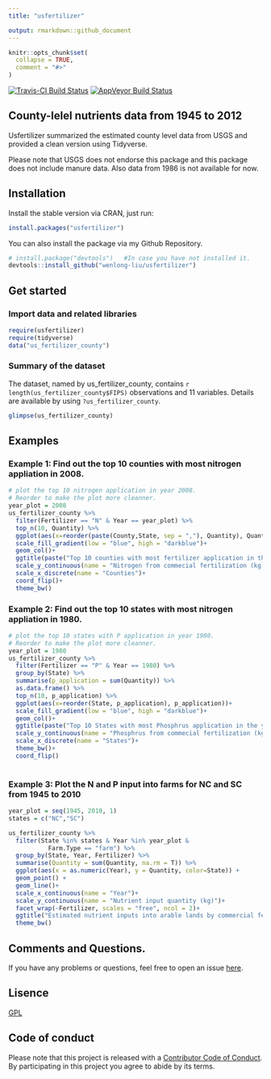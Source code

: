 ```yaml
---
title: "usfertilizer"

output: rmarkdown::github_document
---
```


```r
knitr::opts_chunk$set(
  collapse = TRUE,
  comment = "#>"
)
```
<!--[![CRAN_Status_Badge](http://www.r-pkg.org/badges/version/usfertilizer)](https://cran.r-project.org/package=usfertilizer)-->
[![Travis-CI Build Status](https://travis-ci.org/wenlong-liu/usfertilizer.svg?branch=master)]((https://travis-ci.org/wenlong-liu/usfertilizer))
[![AppVeyor Build Status](https://ci.appveyor.com/api/projects/status/github/wenlong-liu/usfertilizer?branch=master&svg=true)](https://ci.appveyor.com/project/wenlong-liu/usfertilizer)
<!--[![](https://cranlogs.r-pkg.org/badges/usfertilizer)](https://cran.r-project.org/package=usfertilizer)
[![metacran downloads](http://cranlogs.r-pkg.org/badges/grand-total/usfertilizer?color=ff69b4)](https://cran.r-project.org/package=usfertilizer)-->


## County-lelel nutrients data from 1945 to 2012
Usfertilizer summarized the estimated county level data from USGS and provided a clean version using Tidyverse. 

Please note that USGS does not endorse this package and this package does not include manure data. Also data from 1986 is not available for now.

## Installation
Install the stable version via CRAN, just run:

```r
install.packages("usfertilizer")
```

You can also install the package via my Github Repository.

```r
# install.package("devtools")   #In case you have not installed it.
devtools::install_github("wenlong-liu/usfertilizer")
```


##  Get started
### Import data and related libraries

```r
require(usfertilizer)
require(tidyverse)
data("us_fertilizer_county")
```

### Summary of the dataset

The dataset, named by us_fertilizer_county, contains `r length(us_fertilizer_county$FIPS)` observations and 11 variables.  Details are available by using `?us_fertilizer_county`.

```r
glimpse(us_fertilizer_county)
```

## Examples
### Example 1: Find out the top 10 counties with most nitrogen appliation in 2008.

```r
# plot the top 10 nitrogen application in year 2008.
# Reorder to make the plot more cleanner.
year_plot = 2008
us_fertilizer_county %>%
  filter(Fertilizer == "N" & Year == year_plot) %>%
  top_n(10, Quantity) %>%
  ggplot(aes(x=reorder(paste(County,State, sep = ","), Quantity), Quantity, fill = Quantity))+
  scale_fill_gradient(low = "blue", high = "darkblue")+
  geom_col()+
  ggtitle(paste("Top 10 counties with most fertilizer application in the year of", year_plot)) + 
  scale_y_continuous(name = "Nitrogen from commecial fertilization (kg)")+
  scale_x_discrete(name = "Counties")+
  coord_flip()+
  theme_bw()
```

### Example 2: Find out the top 10 states with most nitrogen appliation in 1980.

```r
# plot the top 10 states with P application in year 1980.
# Reorder to make the plot more cleanner.
year_plot = 1980
us_fertilizer_county %>%
  filter(Fertilizer == "P" & Year == 1980) %>% 
  group_by(State) %>% 
  summarise(p_application = sum(Quantity)) %>% 
  as.data.frame() %>% 
  top_n(10, p_application) %>%
  ggplot(aes(x=reorder(State, p_application), p_application))+
  scale_fill_gradient(low = "blue", high = "darkblue")+
  geom_col()+
  ggtitle(paste("Top 10 States with most Phosphrus application in the year of", year_plot)) + 
  scale_y_continuous(name = "Phosphrus from commecial fertilization (kg)")+
  scale_x_discrete(name = "States")+
  theme_bw()+
  coord_flip()
  
```


### Example 3: Plot the N and P input into farms for NC and SC from 1945 to 2010
```r
year_plot = seq(1945, 2010, 1)
states = c("NC","SC")

us_fertilizer_county %>% 
  filter(State %in% states & Year %in% year_plot &
           Farm.Type == "farm") %>% 
  group_by(State, Year, Fertilizer) %>% 
  summarise(Quantity = sum(Quantity, na.rm = T)) %>% 
  ggplot(aes(x = as.numeric(Year), y = Quantity, color=State)) +
  geom_point() +
  geom_line()+
  scale_x_continuous(name = "Year")+
  scale_y_continuous(name = "Nutrient input quantity (kg)")+
  facet_wrap(~Fertilizer, scales = "free", ncol = 2)+
  ggtitle("Estimated nutrient inputs into arable lands by commercial fertilizer\nfrom 1945 to 2010 in Carolinas")+
  theme_bw()

```

## Comments and Questions.

If you have any problems or questions, feel free to open an issue [here](https://github.com/wenlong-liu/usfertilizer/issues).

## Lisence
[GPL](https://github.com/wenlong-liu/usfertilizer/blob/master/lisence.txt)

## Code of conduct

Please note that this project is released with a [Contributor Code of Conduct](https://github.com/wenlong-liu/usfertilizer/blob/master/CONDUCT.md). By participating in this project you agree to abide by its terms.





